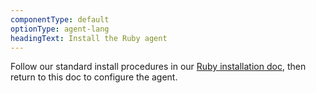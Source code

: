 ```yaml
---
componentType: default
optionType: agent-lang
headingText: Install the Ruby agent
---
```


Follow our standard install procedures in our [Ruby installation doc](/docs/apm/agents/ruby-agent/installation/install-new-relic-ruby-agent), then return to this doc to configure the agent.